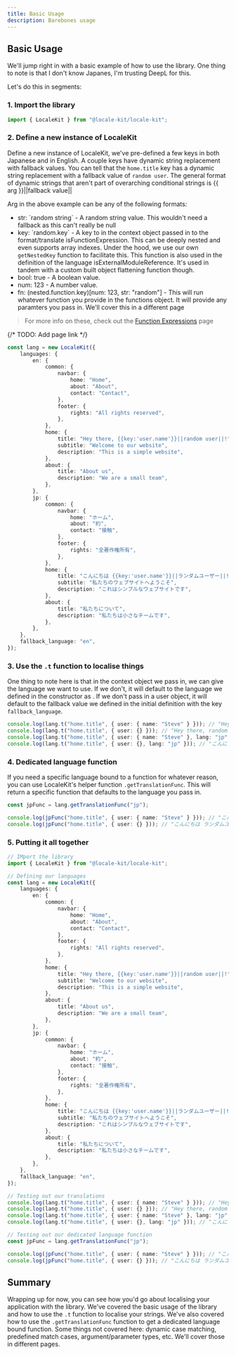 ```yaml
---
title: Basic Usage
description: Barebones usage
---
```


## Basic Usage

We'll jump right in with a basic example of how to use the library. One thing to note is that I don't know Japanes, I'm trusting DeepL for this.

Let's do this in segments:

### 1. Import the library
```ts
import { LocaleKit } from "@locale-kit/locale-kit";
```

### 2. Define a new instance of LocaleKit
Define a new instance of LocaleKit, we've pre-defined a few keys in both Japanese and in English. A couple keys have dynamic string replacement with fallback values.
You can tell that the `home.title` key has a dynamic string replacement with a fallback value of `random user`. The general format of dynamic strings that aren't part of overarching conditional strings is \{\{ arg \}\}||fallback value||

Arg in the above example can be any of the following formats:
- str: \`random string\` - A random string value. This wouldn't need a fallback as this can't really be null
- key: \`random.key\` - A key to in the context object passed in to the format/translate isFunctionExpression. This can be deeply nested and even supports array indexes. Under the hood, we use our own `getNestedKey` function to facilitate this. This function is also used in the definition of the language isExternalModuleReference. It's used in tandem with a custom built object flattening function though.
- bool: true - A boolean value.
- num: 123 - A number value.
- fn: (nested.function.key)[num: 123, str: "random"] - This will run whatever function you provide in the functions object. It will provide any paramters you pass in. We'll cover this in a different page
> For more info on these, check out the [Function Expressions](/function-expressions) page

{/* TODO: Add page link */}
```ts
const lang = new LocaleKit({
	languages: {
		en: {
			common: {
				navbar: {
					home: "Home",
					about: "About",
					contact: "Contact",
				},
				footer: {
					rights: "All rights reserved",
				},
			},
			home: {
				title: "Hey there, {{key:'user.name'}}||random user||!",
				subtitle: "Welcome to our website",
				description: "This is a simple website",
			},
			about: {
				title: "About us",
				description: "We are a small team",
			},
		},
		jp: {
			common: {
				navbar: {
					home: "ホーム",
					about: "約",
					contact: "接触",
				},
				footer: {
					rights: "全著作権所有",
				},
			},
			home: {
				title: "こんにちは {{key:'user.name'}}||ランダムユーザー||!",
				subtitle: "私たちのウェブサイトへようこそ",
				description: "これはシンプルなウェブサイトです",
			},
			about: {
				title: "私たちについて",
				description: "私たちは小さなチームです",
			},
		},
	},
	fallback_language: "en",
});
```

### 3. Use the `.t` function to localise things

One thing to note here is that in the context object we pass in, we can give the language we want to use. If we don't, it will default to the language we defined in the constructor as . If we don't pass in a user object, it will default to the fallback value we defined in the initial definition with the key `fallback_language`.
```ts
console.log(lang.t("home.title", { user: { name: "Steve" } })); // "Hey there, Steve!"
console.log(lang.t("home.title", { user: {} })); // "Hey there, random user!"
console.log(lang.t("home.title", { user: { name: "Steve" }, lang: "jp" })); // "こんにちは Steve!"
console.log(lang.t("home.title", { user: {}, lang: "jp" })); // "こんにちは ランダムユーザー!"
```

### 4. Dedicated language function

If you need a specific language bound to a function for whatever reason, you can use LocaleKit's helper function `.getTranslationFunc`. This will return a specific function that defaults to the language you pass in.

```ts
const jpFunc = lang.getTranslationFunc("jp");

console.log(jpFunc("home.title", { user: { name: "Steve" } })); // "こんにちは Steve!"
console.log(jpFunc("home.title", { user: {} })); // "こんにちは ランダムユーザー!"
```

### 5. Putting it all together

```ts
// IMport the library
import { LocaleKit } from "@locale-kit/locale-kit";

// Defining our languages
const lang = new LocaleKit({
	languages: {
		en: {
			common: {
				navbar: {
					home: "Home",
					about: "About",
					contact: "Contact",
				},
				footer: {
					rights: "All rights reserved",
				},
			},
			home: {
				title: "Hey there, {{key:'user.name'}}||random user||!",
				subtitle: "Welcome to our website",
				description: "This is a simple website",
			},
			about: {
				title: "About us",
				description: "We are a small team",
			},
		},
		jp: {
			common: {
				navbar: {
					home: "ホーム",
					about: "約",
					contact: "接触",
				},
				footer: {
					rights: "全著作権所有",
				},
			},
			home: {
				title: "こんにちは {{key:'user.name'}}||ランダムユーザー||!",
				subtitle: "私たちのウェブサイトへようこそ",
				description: "これはシンプルなウェブサイトです",
			},
			about: {
				title: "私たちについて",
				description: "私たちは小さなチームです",
			},
		},
	},
	fallback_language: "en",
});

// Testing out our translations
console.log(lang.t("home.title", { user: { name: "Steve" } })); // "Hey there, Steve!"
console.log(lang.t("home.title", { user: {} })); // "Hey there, random user!"
console.log(lang.t("home.title", { user: { name: "Steve" }, lang: "jp" })); // "こんにちは Steve!"
console.log(lang.t("home.title", { user: {}, lang: "jp" })); // "こんにちは ランダムユーザー!"

// Testing out our dedicated language function
const jpFunc = lang.getTranslationFunc("jp");

console.log(jpFunc("home.title", { user: { name: "Steve" } })); // "こんにちは Steve!"
console.log(jpFunc("home.title", { user: {} })); // "こんにちは ランダムユーザー!"
```

## Summary

Wrapping up for now, you can see how you'd go about localising your application with the library. We've covered the basic usage of the library and how to use the `.t` function to localise your strings. We've also covered how to use the `.getTranslationFunc` function to get a dedicated language bound function. Some things not covered here: dynamic case matching, predefined match cases, argument/parameter types, etc. We'll cover those in different pages.